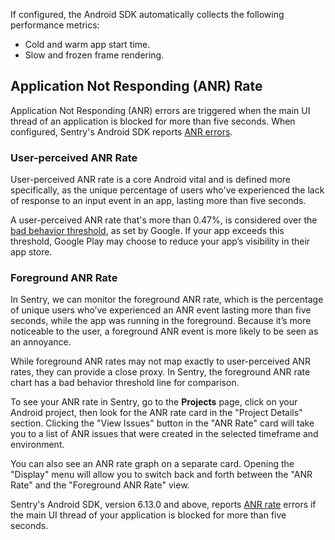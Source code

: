 If configured, the Android SDK automatically collects the following performance metrics:

* <PlatformLink to="/performance/instrumentation/automatic-instrumentation/#app-start-instrumentation">Cold and warm app start time</PlatformLink>.
* <PlatformLink to="/performance/instrumentation/automatic-instrumentation/#slow-and-frozen-frames">Slow and frozen frame rendering</PlatformLink>.

## Application Not Responding (ANR) Rate

<Include name="early-adopter-note.mdx" />

Application Not Responding (ANR) errors are triggered when the main UI thread of an application is blocked for more than five seconds. When configured, Sentry's Android SDK reports [ANR errors](/platforms/android/configuration/app-not-respond/).

### User-perceived ANR Rate

User-perceived ANR rate is a core Android vital and is defined more specifically, as the unique percentage of users who've experienced the lack of response to an input event in an app, lasting more than five seconds.

A user-perceived ANR rate that's more than 0.47%, is considered over the [bad behavior threshold](https://developer.android.com/topic/performance/vitals#what_are_the_bad_behavior_thresholds), as set by Google. If your app exceeds this threshold, Google Play may choose to reduce your app’s visibility in their app store.

### Foreground ANR Rate

In Sentry, we can monitor the foreground ANR rate, which is the percentage of unique users who’ve experienced an ANR event lasting more than five seconds, while the app was running in the foreground. Because it’s more noticeable to the user, a foreground ANR event is more likely to be seen as an annoyance.

While foreground ANR rates may not map exactly to user-perceived ANR rates, they can provide a close proxy. In Sentry, the foreground ANR rate chart has a bad behavior threshold line for comparison.

To see your ANR rate in Sentry, go to the **Projects** page, click on your Android project, then look for the ANR rate card in the "Project Details" section. Clicking the "View Issues" button in the "ANR Rate" card will take you to a list of ANR issues that were created in the selected timeframe and environment.

You can also see an ANR rate graph on a separate card. Opening the "Display" menu will allow you to switch back and forth between the "ANR Rate" and the "Foreground ANR Rate" view.

Sentry's Android SDK, version 6.13.0 and above, reports [ANR rate](platforms/android/configuration/app-not-respond/) errors if the main UI thread of your application is blocked for more than five seconds.

